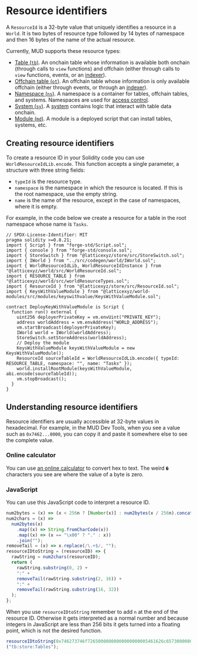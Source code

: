 
# Resource identifiers

A `ResourceId` is a 32-byte value that uniquely identifies a resource in a `World`.
It is two bytes of resource type followed by 14 bytes of namespace and then 16 bytes of the name of the actual resource.

Currently, MUD supports these resource types:

- [Table (`tb`)](https://github.com/latticexyz/mud/blob/main/packages/store/src/storeResourceTypes.sol#L11).
  An onchain table whose information is available both onchain (through calls to `view` functions) and offchain (either through calls to `view` functions, events, or an [indexer](/services/indexer)).
- [Offchain table (`ot`)](https://github.com/latticexyz/mud/blob/main/packages/store/src/storeResourceTypes.sol#L14).
  An offchain table whose information is only available offchain (either through events, or through an [indexer](/services/indexer)).
- [Namespace (`ns`)](https://github.com/latticexyz/mud/blob/main/packages/world/src/worldResourceTypes.sol#L15).
  A namespace is a container for tables, offchain tables, and systems.
  Namespaces are used for [access control](/world/namespaces-access-control).
- [System (`sy`)](https://github.com/latticexyz/mud/blob/main/packages/world/src/worldResourceTypes.sol#L25).
  A [system](./systems) contains logic that interact with table data onchain.
- [Module (`md`)](https://github.com/latticexyz/mud/blob/main/packages/world/src/worldResourceTypes.sol#L21).
  A module is a deployed script that can install tables, systems, etc.

## Creating resource identifiers

To create a resource ID in your Solidity code you can use `WorldResourceIdLib.encode`.
This function accepts a single parameter, a structure with three string fields:

- `typeId` is the resource type.
- `namespace` is the namespace in which the resource is located.
  If this is the root namespace, use the empty string.
- `name` is the name of the resource, except in the case of namespaces, where it is empty.

For example, in the code below we create a resource for a table in the root namespace whose name is `Tasks`.

<CollapseCode>

```solidity filename="DeployKeyWithValueModule.s.sol" copy showLineNumbers {7-9,20-24}
// SPDX-License-Identifier: MIT
pragma solidity >=0.8.21;
import { Script } from "forge-std/Script.sol";
import { console } from "forge-std/console.sol";
import { StoreSwitch } from "@latticexyz/store/src/StoreSwitch.sol";
import { IWorld } from "../src/codegen/world/IWorld.sol";
import { WorldResourceIdLib, WorldResourceIdInstance } from "@latticexyz/world/src/WorldResourceId.sol";
import { RESOURCE_TABLE } from "@latticexyz/world/src/worldResourceTypes.sol";
import { ResourceId } from "@latticexyz/store/src/ResourceId.sol";
import { KeysWithValueModule } from "@latticexyz/world-modules/src/modules/keyswithvalue/KeysWithValueModule.sol";

contract DeployKeyWithValueModule is Script {
  function run() external {
    uint256 deployerPrivateKey = vm.envUint("PRIVATE_KEY");
    address worldAddress = vm.envAddress("WORLD_ADDRESS");
    vm.startBroadcast(deployerPrivateKey);
    IWorld world = IWorld(worldAddress);
    StoreSwitch.setStoreAddress(worldAddress);
    // Deploy the module
    KeysWithValueModule keysWithValueModule = new KeysWithValueModule();
    ResourceId sourceTableId = WorldResourceIdLib.encode({ typeId: RESOURCE_TABLE, namespace: "", name: "Tasks" });
    world.installRootModule(keysWithValueModule, abi.encode(sourceTableId));
    vm.stopBroadcast();
  }
}
```

</CollapseCode>

## Understanding resource identifiers

Resource identifiers are usually accessible at 32-byte values in hexadecimal.
For example, in the MUD Dev Tools, when you see a value such as `0x7462...0000`, you can copy it and paste it somewhere else to see the complete value.

### Online calculator

You can use [an online calculator](https://www.duplichecker.com/hex-to-text.php) to convert hex to text.
The weird `�` characters you see are where the value of a byte is zero.

### JavaScript

You can use this JavaScript code to interpret a resource ID.

```javascript
num2bytes = (x) => (x < 256n ? [Number(x)] : num2bytes(x / 256n).concat([Number(x % 256n)]));
num2chars = (x) =>
  num2bytes(x)
    .map((x) => String.fromCharCode(x))
    .map((x) => (x == "\x00" ? "." : x))
    .join("");
removeTail = (x) => x.replace(/\.+$/, "");
resourceIDtoString = (resourceID) => {
  rawString = num2chars(resourceID);
  return (
    rawString.substring(0, 2) +
    ":" +
    removeTail(rawString.substring(2, 16)) +
    ":" +
    removeTail(rawString.substring(16, 32))
  );
};
```

When you use `resourceIDtoString` remember to add `n` at the end of the resource ID.
Otherwise it gets interpreted as a normal number and because integers in JavaScript are less than 256 bits it gets turned into a floating point, which is not the desired function.

```javascript
resourceIDtoString(0x746273746f72650000000000000000005461626c657300000000000000000000n);
("tb:store:Tables");
```
